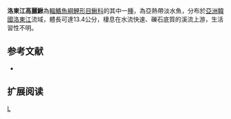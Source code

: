 {{Speciesbox 
| taxon = Koreocobitis naktongensis
| status = NE
| status_system = IUCN3.1
| authority =  [[Kim|Kim]], [[Park|Park]] & [[Nalbant|Nalbant]], 2000
| synonyms = 
}}
'''洛東江高麗鰍'''為[[輻鰭魚綱|輻鰭魚綱]][[鯉形目|鯉形目]][[鰍科|鰍科]]的其中一[[種|種]]，為亞熱帶淡水魚，分布於[[亞洲|亞洲]][[韓國|韓國]][[洛東江|洛東江]]流域，體長可達13.4公分，棲息在水流快速、礫石底質的溪流上游，生活習性不明。

==参考文献==
{{refbegin}}
*{{FishBase_species|genus=Koreocobitis|species=naktongensis|year=2014|month=2}}
{{refend}}

== 扩展阅读 ==
{{refbegin}}
{{wikispecies-inline|Koreocobitis naktongensis|洛東江高麗鰍}}
{{refend}}
{{Taxonbar|from=Q6424401}}

[[Category:高麗鰍屬|L]]


{{魚類小作品}}
